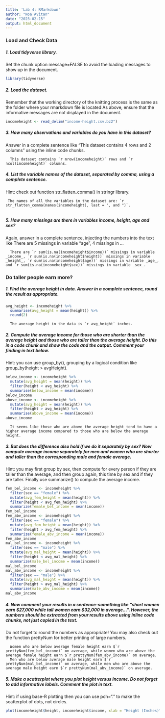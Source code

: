 ```yaml
---
title: 'Lab 4: RMarkdown'
author: "Noa Avitan"
date: "2023-02-15"
output: html_document
---
```


### Load and Check Data

##### 1. Load tidyverse library. 
Set the chunk option message=FALSE to avoid the loading messages to show up in the document.

```r
library(tidyverse)
```


##### 2. Load the dataset. 
Remember that the working directory of the knitting process is the same as the folder where your rmarkdown file is located As above, ensure that the informative messages are not displayed in the document.

```r
incomeheight <- read_delim("income-height.csv.bz2")
```


##### 3. How many observations and variables do you have in this dataset? 
Answer in a complete sentence like “This dataset contains 4 rows and 2 columns” using the inline code chunks.

      This dataset contains `r nrow(incomeheight)` rows and `r ncol(incomeheight)` columns.


##### 4. List the variable names of the dataset, separated by comma, using a complete sentence.
Hint: check out function str_flatten_comma() in stringr library.

     The names of all the variables in the dataset are: `r str_flatten_comma(names(incomeheight), last = ", and ")`.
     
##### 5. How many missings are there in variables income, height, age and sex? 
Again, answer in a complete sentence, injecting the numbers into the text like There are 5 missings in variable “age”, 4 missings in ...

      There are `r sum(is.na(incomeheight$income))` missings in variable _income_, `r sum(is.na(incomeheight$height))` missings in variable _height_, `r sum(is.na(incomeheight$age))` missings in variable _age_, and `r sum(is.na(incomeheight$sex))` missings in variable _sex_.

### Do taller people earn more?

##### 1. Find the average height in data. Answer in a complete sentence, round the result as appropriate.
```r
avg_height <- incomeheight %>% 
  summarise(avg_height = mean(height)) %>% 
  round(2)
```
      The average height in the data is `r avg_height` inches.


##### 2. Compute the average income for those who are shorter than the average height and those who are taller than the average height. Do this in a code chunk and show the code and the output. Comment your finding in text below.
Hint: you can use group_by(), grouping by a logical condition like group_by(height >
avgHeight).
```r
below_income <- incomeheight %>% 
  mutate(avg_height = mean(height)) %>% 
  filter(height < avg_height) %>% 
  summarise(below_income = mean(income))
below_income
above_income <- incomeheight %>% 
  mutate(avg_height = mean(height)) %>% 
  filter(height > avg_height) %>% 
  summarise(above_income = mean(income))
above_income
```
      It seems like those who are above the average height tend to have a higher average income compared to those who are below the average height.

##### 3. But does the difference also hold if we do it separately by sex? Now compute average income separately for men and women who are shorter and taller than the corresponding male and female average.
Hint: you may first group by sex, then compute for every person if they are taller than the
average, and then group again, this time by sex and if they are taller. Finally use summarize()
to compute the average income.
```r
fem_bel_income <- incomeheight %>% 
  filter(sex == "female") %>% 
  mutate(avg_fem_height = mean(height)) %>% 
  filter(height < avg_fem_height) %>% 
  summarize(female_bel_income = mean(income))
fem_bel_income
fem_abv_income <- incomeheight %>% 
  filter(sex == "female") %>% 
  mutate(avg_fem_height = mean(height)) %>% 
  filter(height > avg_fem_height) %>% 
  summarize(female_abv_income = mean(income))
fem_abv_income
mal_bel_income <- incomeheight %>% 
  filter(sex == "male") %>% 
  mutate(avg_mal_height = mean(height)) %>% 
  filter(height < avg_mal_height) %>% 
  summarize(male_bel_income = mean(income))
mal_bel_income
mal_abv_income <- incomeheight %>% 
  filter(sex == "male") %>% 
  mutate(avg_mal_height = mean(height)) %>% 
  filter(height > avg_mal_height) %>% 
  summarize(male_abv_income = mean(income))
mal_abv_income
```

##### 4. Now comment your results in a sentence–something like “short women earn $27,000 while tall women earn $32,000 in average...”. However, the numbers should be extracted from your results above using inline code chunks, not just copied in the text.
Do not forget to round the numbers as appropriate! You may also check out the function prettyNum for better printing of large numbers.

      Women who are below average female height earn $`r prettyNum(fem_bel_income)` on average, while women who are above the average female height earn $`r prettyNum(fem_abv_income)` on average.
      Men who are below average male height earn $`r prettyNum(mal_bel_income)` on average, while men who are above the average male height earn $`r prettyNum(mal_abv_income)` on average.



##### 5. Make a scatterplot where you plot height versus income. Do not forget to add informative labels. Comment the plot in text.
Hint: if using base-R plotting then you can use pch="." to make the scatterplot of dots, not circles.
```r
plot(incomeheight$height, incomeheight$income, xlab = "Height (Inches)", ylab = "Income ($)", main = "Height versus Income")
```

